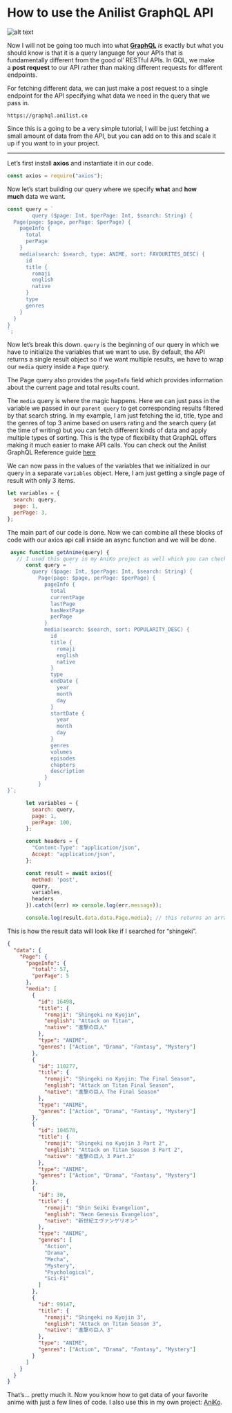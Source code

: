 # How to use the Anilist GraphQL API

![alt text](https://miro.medium.com/v2/resize:fit:1100/format:webp/1*2MJx14l2aeoXGy4BLLl9kw.jpeg)

Now I will not be going too much into what [**GraphQL**](https://graphql.org/) *is* exactly but what you should know is that it is a query language for your APIs that is fundamentally different from the good ol’ RESTful APIs. In GQL, we make a **post request** to our API rather than making different requests for different endpoints.

For fetching different data, we can just make a post request to a single endpoint for the API specifying what data we need in the query that we pass in.

`https://graphql.anilist.co`

Since this is a going to be a very simple tutorial, I will be just fetching a small amount of data from the API, but you can add on to this and scale it up if you want to in your project.

---

Let’s first install **axios** and instantiate it in our code.

```js
const axios = require("axios");
```

Now let’s start building our query where we specify **what** and **how much** data we want.

```js
const query = `
        query ($page: Int, $perPage: Int, $search: String) {
  Page(page: $page, perPage: $perPage) {
    pageInfo {
      total
      perPage
    }
    media(search: $search, type: ANIME, sort: FAVOURITES_DESC) {
      id
      title {
        romaji
        english
        native
      }
      type
      genres
    }
  }
}
`;
```

Now let’s break this down. `query` is the beginning of our query in which we have to initialize the variables that we want to use. By default, the API returns a single result object so if we want multiple results, we have to wrap our `media` query inside a `Page` query.

The Page query also provides the `pageInfo` field which provides information about the current page and total results count.

The `media` query is where the magic happens. Here we can just pass in the variable we passed in our `parent query` to get corresponding results filtered by that search string. In my example, I am just fetching the id, title, type and the genres of top 3 anime based on users rating and the search query (at the time of writing) but you can fetch different kinds of data and apply multiple types of sorting. This is the type of flexibility that GraphQL offers making it much easier to make API calls. You can check out the Anilist GraphQL Reference guide [here](https://anilist.github.io/ApiV2-GraphQL-Docs/)

We can now pass in the values of the variables that we initialized in our query in a separate `variables` object. Here, I am just getting a single page of result with only 3 items.

```js
let variables = {
  search: query,
  page: 1,
  perPage: 3,
};
```

The main part of our code is done. Now we can combine all these blocks of code with our axios api call inside an async function and we will be done.

```js
 async function getAnime(query) {
   // I used this query in my AniKo project as well which you can check out here: https://github.com/Sync-Codes/AniKo
      const query = `
        query ($page: Int, $perPage: Int, $search: String) {
          Page(page: $page, perPage: $perPage) {
            pageInfo {
              total
              currentPage
              lastPage
              hasNextPage
              perPage
            }
            media(search: $search, sort: POPULARITY_DESC) {
              id
              title {
                romaji
                english
                native
              }
              type
              endDate {
                year
                month
                day
              }
              startDate {
                year
                month
                day
              }
              genres
              volumes
              episodes
              chapters
              description
            }
          }
}`;

      let variables = {
        search: query,
        page: 1,
        perPage: 100,
      };

      const headers = {
        "Content-Type": "application/json",
        Accept: "application/json",
      };

      const result = await axios({
        method: 'post',
        query,
        variables,
        headers
      }).catch((err) => console.log(err.message));

      console.log(result.data.data.Page.media); // this returns an array of the the results that corresponds to the options we passed in
```

This is how the result data will look like if I searched for “shingeki”.

```json
{
  "data": {
    "Page": {
      "pageInfo": {
        "total": 57,
        "perPage": 5
      },
      "media": [
        {
          "id": 16498,
          "title": {
            "romaji": "Shingeki no Kyojin",
            "english": "Attack on Titan",
            "native": "進撃の巨人"
          },
          "type": "ANIME",
          "genres": ["Action", "Drama", "Fantasy", "Mystery"]
        },
        {
          "id": 110277,
          "title": {
            "romaji": "Shingeki no Kyojin: The Final Season",
            "english": "Attack on Titan Final Season",
            "native": "進撃の巨人 The Final Season"
          },
          "type": "ANIME",
          "genres": ["Action", "Drama", "Fantasy", "Mystery"]
        },
        {
          "id": 104578,
          "title": {
            "romaji": "Shingeki no Kyojin 3 Part 2",
            "english": "Attack on Titan Season 3 Part 2",
            "native": "進撃の巨人 3 Part.2"
          },
          "type": "ANIME",
          "genres": ["Action", "Drama", "Fantasy", "Mystery"]
        },
        {
          "id": 30,
          "title": {
            "romaji": "Shin Seiki Evangelion",
            "english": "Neon Genesis Evangelion",
            "native": "新世紀エヴァンゲリオン"
          },
          "type": "ANIME",
          "genres": [
            "Action",
            "Drama",
            "Mecha",
            "Mystery",
            "Psychological",
            "Sci-Fi"
          ]
        },
        {
          "id": 99147,
          "title": {
            "romaji": "Shingeki no Kyojin 3",
            "english": "Attack on Titan Season 3",
            "native": "進撃の巨人 3"
          },
          "type": "ANIME",
          "genres": ["Action", "Drama", "Fantasy", "Mystery"]
        }
      ]
    }
  }
}
```

That’s… pretty much it. Now you know how to get data of your favorite anime with just a few lines of code. I also use this in my own project: [AniKo](https://ani-ko.netlify.app/).
